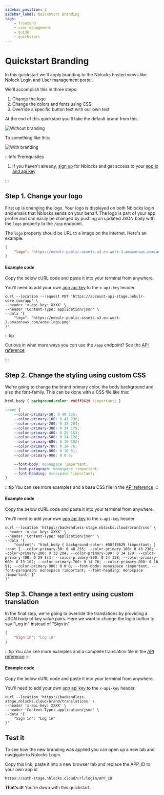 ```yaml
---
sidebar_position: 2
sidebar_label: Quickstart Branding
tags:
    - frontend
    - user management
    - guide
    - quickstart
---
```



# Quickstart Branding

In this quickstart we'll apply branding to the Nblocks hosted views like Nblock Login and User management portal.

We'll accomplish this in three steps:
1. Change the logo
1. Change the colors and fonts using CSS
1. Override a specific button text with our own text

At the end of this quickstart you'll take the default brand from this.

![Without branding](../assets/branding/login-screen.png)

To something like this:

![With branding](../assets/branding/branding-example.png)

:::info Prerequisites

1. If you haven't already, [sign up](/docs/getting-started/signup) for Nblocks and get access to your [app id and api key](/docs/getting-started/id-and-keys) 

:::

## Step 1. Change your logo
First up is changing the logo. Your logo is displayed on both Nblocks login and emails that Nblocks sends on your behalf. The logo is part of your app profile and can easily be changed by pushing an updated JSON body with the `logo` property to the `/app` endpoint.

The `logo` property should be URL to a image on the internet. Here's an example:

```json
{
    "logo": "https://nebulr-public-assets.s3.eu-west-1.amazonaws.com/acme-logo.png"
}
```

#### Example code

<Tabs>
<TabItem value="curl" label="cURL" default>

Copy the below cURL code and paste it into your terminal from anywhere.

You'll need to add your own [app api key](/docs/getting-started/id-and-keys) to the `x-api-key` header.

```shell
curl --location --request PUT 'https://account-api-stage.nebulr-core.com/app' \
--header 'x-api-key: XXXX' \
--header 'Content-Type: application/json' \
--data '{
    "logo": "https://nebulr-public-assets.s3.eu-west-1.amazonaws.com/acme-logo.png"
}'
```

:::tip

Curious in what more ways you can use the  `/app` endpoint? See the [API reference](https://nebulr-group.github.io/nblocks-api-docs/#update-app-profile)

:::
</TabItem>

</Tabs>

## Step 2. Change the styling using custom CSS

We're going to change the brand primary color, the body background and also the font-family. This can be done with a CSS file like this:

```css
html,body { background-color: #00ff8629 !important; }

:root {
    --color-primary-50: 0 48 255;
    --color-primary-100: 0 43 230;
    --color-primary-200: 0 38 204;
    --color-primary-300: 0 34 179;
    --color-primary-400: 0 29 153;
    --color-primary-500: 0 24 128;
    --color-primary-600: 0 19 102;
    --color-primary-700: 0 14 76;
    --color-primary-800: 0 10 51;
    --color-primary-900: 0 0 0;

    --font-body: monospace !important;
    --font-paragraph: monospace !important;
    --font-heading: monospace !important;
}
```

:::tip
You can see more examples and a base CSS file in the [API reference](https://nebulr-group.github.io/nblocks-api-docs/#set-custom-css)
:::

#### Example code

<Tabs>
<TabItem value="curl" label="cURL" default>

Copy the below cURL code and paste it into your terminal from anywhere.

You'll need to add your own [app api key](/docs/getting-started/id-and-keys) to the `x-api-key` header.

```shell
curl --location 'https://backendless-stage.nblocks.cloud/brand/css' \
--header 'x-api-key: XXXX' \
--header 'Content-Type: application/json' \
--data '{
    "content": "html,body { background-color: #00ff8629 !important; } :root { --color-primary-50: 0 48 255; --color-primary-100: 0 43 230; --color-primary-200: 0 38 204; --color-primary-300: 0 34 179; --color-primary-400: 0 29 153; --color-primary-500: 0 24 128; --color-primary-600: 0 19 102; --color-primary-700: 0 14 76; --color-primary-800: 0 10 51; --color-primary-900: 0 0 0; --font-body: monospace !important; --font-paragraph: monospace !important; --font-heading: monospace !important; }"
}'
```

</TabItem>

</Tabs>


## Step 3. Change a text entry using custom translation
In the final step, we're going to override the translations by providing a JSON body of key value pairs. Here we want to change the login button to say "Log in" instead of "Sign in".

```json
{
    "Sign in": "Log in"
}
```
:::tip
You can see more examples and a complete translation file in the [API reference](https://nebulr-group.github.io/nblocks-api-docs/#set-custom-translations)
:::

#### Example code

<Tabs>
<TabItem value="curl" label="cURL" default>

Copy the below cURL code and paste it into your terminal from anywhere.

You'll need to add your own [app api key](/docs/getting-started/id-and-keys) to the `x-api-key` header.

```shell
curl --location 'https://backendless-stage.nblocks.cloud/brand/translations' \
--header 'x-api-key: XXXX' \
--header 'Content-Type: application/json' \
--data '{
    "Sign in": "Log in"
}'
```

</TabItem>

</Tabs>

## Test it
To see how the new branding was applied you can open up a new tab and navgigate to Nblocks Login.

Copy this link, paste it into a new browser tab and replace the APP_ID to your own app id
```
https://auth-stage.nblocks.cloud/url/login/APP_ID
```

**That's it!** You're down with this quickstart.